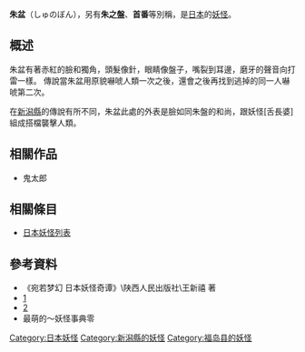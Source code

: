 '''朱盆'''（しゅのぼん），另有'''朱之盤'''、'''首番'''等別稱，是[[日本|日本]]的[[妖怪|妖怪]]。

== 概述 ==
朱盆有著赤紅的臉和獨角，頭髮像針，眼睛像盤子，嘴裂到耳邊，磨牙的聲音向打雷一樣。
傳說當朱盆用原貌嚇唬人類一次之後，還會之後再找到逃掉的同一人嚇唬第二次。

在[[新潟縣|新潟縣]]的傳說有所不同，朱盆此處的外表是臉如同朱盤的和尚，跟妖怪[舌長婆]組成搭檔襲擊人類。

== 相關作品 ==
*鬼太郎

== 相關條目 ==
*[[日本妖怪列表|日本妖怪列表]]

== 參考資料 ==
*《宛若梦幻 日本妖怪奇谭》\陕西人民出版社\王新禧 著
*[http://www.top-page.jp/site/page/mizuki/complete_works/list/sa009/] {{Wayback|url=http://www.top-page.jp/site/page/mizuki/complete_works/list/sa009/ |date=20200107222838 }}
*[https://web.archive.org/web/20100607023906/http://www.japro.com/mizuki/index2.html]
*最萌的～妖怪事典零



{{DEFAULTSORT:しゆのほん}}

[[Category:日本妖怪|Category:日本妖怪]]
[[Category:新潟縣的妖怪|Category:新潟縣的妖怪]]
[[Category:福岛县的妖怪|Category:福岛县的妖怪]]